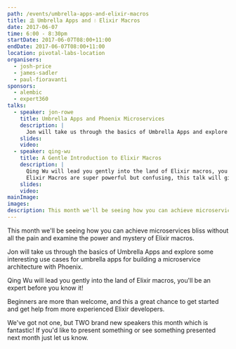 ```yaml
---
path: /events/umbrella-apps-and-elixir-macros
title: ⛱ Umbrella Apps and 💧 Elixir Macros
date: 2017-06-07
time: 6:00 - 8:30pm
startDate: 2017-06-07T08:00+11:00
endDate: 2017-06-07T08:00+11:00
location: pivotal-labs-location
organisers:
  - josh-price
  - james-sadler
  - paul-fioravanti
sponsors:
  - alembic
  - expert360
talks:
  - speaker: jon-rowe
    title: Umbrella Apps and Phoenix Microservices
    description: |
      Jon will take us through the basics of Umbrella Apps and explore some interesting use cases for umbrella apps for building a microservice architecture with Phoenix.
    slides: 
    video: 
  - speaker: qing-wu
    title: A Gentle Introduction to Elixir Macros
    description: |
      Qing Wu will lead you gently into the land of Elixir macros, you'll be an expert before you know it!
      Elixir Macros are super powerful but confusing, this talk will give you a much better handle on them.
    slides: 
    video: 
mainImage:
images:
description: This month we'll be seeing how you can achieve microservices bliss without all the pain and examine the power and mystery of Elixir macros.
---
```


This month we'll be seeing how you can achieve microservices bliss without all the pain and examine the power and mystery of Elixir macros.

Jon will take us through the basics of Umbrella Apps and explore some interesting use cases for umbrella apps for building a microservice architecture with Phoenix.

Qing Wu will lead you gently into the land of Elixir macros, you'll be an expert before you know it!

Beginners are more than welcome, and this a great chance to get started and get help from more experienced Elixir developers.

We've got not one, but TWO brand new speakers this month which is fantastic! If you'd like to present something or see something presented next month just let us know.

